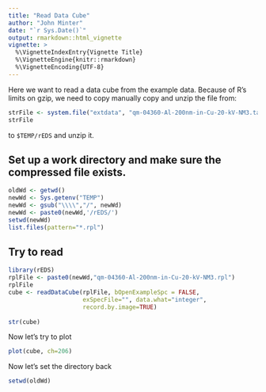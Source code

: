 ```yaml
---
title: "Read Data Cube"
author: "John Minter"
date: "`r Sys.Date()`"
output: rmarkdown::html_vignette
vignette: >
  %\VignetteIndexEntry{Vignette Title}
  %\VignetteEngine{knitr::rmarkdown}
  %\VignetteEncoding{UTF-8}
---
```


Here we want to read a data cube from the example data. Because of R's
limits on gzip, we need to copy manually copy and unzip the file from:

```r
strFile <- system.file("extdata", "qm-04360-Al-200nm-in-Cu-20-kV-NM3.tar.gz", package = "rEDS")
strFile
```

to `$TEMP/rEDS` and unzip it.


## Set up a work directory and make sure the compressed file exists.

```r
oldWd <- getwd()
newWd <- Sys.getenv("TEMP")
newWd <- gsub("\\\\","/", newWd)
newWd <- paste0(newWd,'/rEDS/')
setwd(newWd)
list.files(pattern="*.rpl")
```

## Try to read

```r
library(rEDS)
rplFile <- paste0(newWd,"qm-04360-Al-200nm-in-Cu-20-kV-NM3.rpl")
rplFile
cube <- readDataCube(rplFile, bOpenExampleSpc = FALSE,
                     exSpecFile="", data.what="integer",
                     record.by.image=TRUE)
  
str(cube)

```

Now let's try to plot

```r

plot(cube, ch=206)

```



Now let's set the directory back

```r
setwd(oldWd)
```
